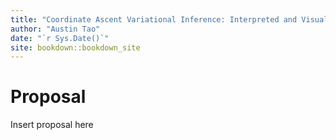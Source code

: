 ```yaml
--- 
title: "Coordinate Ascent Variational Inference: Interpreted and Visualized"
author: "Austin Tao"
date: "`r Sys.Date()`"
site: bookdown::bookdown_site
---
```


# Proposal

Insert proposal here

